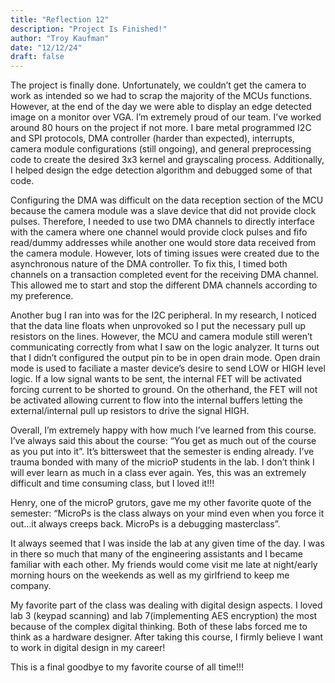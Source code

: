 ```yaml
---
title: "Reflection 12"
description: "Project Is Finished!"
author: "Troy Kaufman"
date: "12/12/24"
draft: false
---
```


The project is finally done. Unfortunately, we couldn't get the camera to work as intended so we had to scrap the majority of the MCUs functions. However, at the end of the day we were able to display an edge detected image on a monitor over VGA. I'm extremely proud of our team. I've worked around 80 hours on the project if not more. I bare metal programmed I2C and SPI protocols, DMA controller (harder than expected), interrupts, camera module configurations (still ongoing), and general preprocessing code to create the desired 3x3 kernel and grayscaling process. Additionally, I helped design the edge detection algorithm and debugged some of that code. 

Configuring the DMA was difficult on the data reception section of the MCU because the camera module was a slave device that did not provide clock pulses. Therefore, I needed to use two DMA channels to directly interface with the camera where one channel would provide clock pulses and fifo read/dummy addresses while another one would store data received from the camera module. However, lots of timing issues were created due to the asynchronous nature of the DMA controller. To fix this, I timed both channels on a transaction completed event for the receiving DMA channel. This allowed me to start and stop the different DMA channels according to my preference. 

Another bug I ran into was for the I2C peripheral. In my research, I noticed that the data line floats when unprovoked so I put the necessary pull up resistors on the lines. However, the MCU and camera module still weren't communicating correctly from what I saw on the logic analyzer. It turns out that I didn't configured the output pin to be in open drain mode. Open drain mode is used to faciliate a master device's desire to send LOW or HIGH level logic. If a low signal wants to be sent, the internal FET will be activated forcing current to be shorted to ground. On the otherhand, the FET will not be activated allowing current to flow into the internal buffers letting the external/internal pull up resistors to drive the signal HIGH. 

Overall, I'm extremely happy with how much I've learned from this course. I've always said this about the course: "You get as much out of the course as you put into it". It's bittersweet that the semester is ending already. I've trauma bonded with many of the micrioP students in the lab. I don't think I will ever learn as much in a class ever again. Yes, this was an extremely difficult and time consuming class, but I loved it!!! 

Henry, one of the microP grutors, gave me my other favorite quote of the semester: "MicroPs is the class always on your mind even when you force it out...it always creeps back. MicroPs is a debugging masterclass". 

It always seemed that I was inside the lab at any given time of the day. I was in there so much that many of the engineering assistants and I became familiar with each other. My friends would come visit me late at night/early morning hours on the weekends as well as my girlfriend to keep me company. 

My favorite part of the class was dealing with digital design aspects. I loved lab 3 (keypad scanning) and lab 7(implementing AES encryption) the most because of the complex digital thinking. Both of these labs forced me to think as a hardware designer. After taking this course, I firmly believe I want to work in digital design in my career!

This is a final goodbye to my favorite course of all time!!!